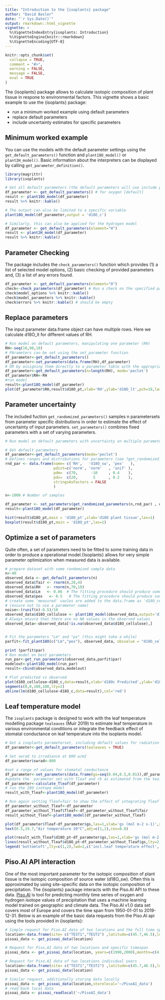 ```yaml
---
title: "Introduction to the {isoplants} package"
author: "David Basler"
date: "`r Sys.Date()`"
output: rmarkdown::html_vignette
vignette: >
  %\VignetteIndexEntry{isoplants: Introduction}
  %\VignetteEngine{knitr::rmarkdown}
  %\VignetteEncoding{UTF-8}
---
```


```r
knitr::opts_chunk$set(
  collapse = TRUE,
  comment = "#>",
  warning = FALSE,
  message = FALSE,
  eval = TRUE
)
```

The {isoplants} package allows to calculate isotopic composition of plant tissue in respone to environmental factors. 
This vignette shows a basic example to use the {isoplants} package:

- run a minimum worked example using default parameters
- replace default parameters
- include uncertainty estimates for specific parameters

## Minimum worked example

You can use the models with the default parameter settings using the `get_default_parameters()` function and `plant18O_model()` or `plant2H_model()`. Basic information about the interpreters can be displayed by calling `get_parameter_definition()`.


```r

library(magrittr)
library(isoplants)

# Get all default parameters (the default parameters will use include parameters for the Peclet model)
df_parameter <- get_default_parameters() # for oxygen [default]
result <- plant18O_model(df_parameter)
result %>% knitr::kable()

# The output can also be limited to a specific variable
plant18O_model(df_parameter,output = 'd18O_c')

# Similarly, this can also be applied for the hydrogen model
df_parameter <- get_default_parameters(element="H")
result <- plant2H_model(df_parameter)
result %>% knitr::kable()

```

## Parameter Checking

The package includes the `check_parameters()` function which provides 
(1) a list of selected model options, 
(2) basic checking of provided parameters and, 
(3) a list of any errors found.


```r
df_parameter <- get_default_parameters(element="O")
check<-check_parameters(df_parameter) # Run a check on the specified parameters
check$model_options %>% knitr::kable()
check$model_parameters %>% knitr::kable()
check$errors %>% knitr::kable() # should be empty

```

## Replace parameters

The input parameter data.frame object can have multiple rows. Here we calculate d18O_lt for different values of RH.

```r
# Run model on default parameters, manipulating one parameter (RH)
RH<-seq(10,90,10)
# PArameters can be set using the set_parameter function
df_parameter<-get_default_parameters()
df_parameter<-set_parameters(data.frame(RH),df_parameter)
# OR by assigning them directly to a parameter table with the appropriate number of rows
df_parameter<-get_default_parameters(n=length(RH), mode='peclet')
df_parameter$RH<-RH
#run model
result<-plant18O_model(df_parameter)
plot(df_parameter$RH,result$d18O_pt,xlab='RH',ylab='d18O_lt',pch=19,las=1)
```

## Parameter uncertainty

The included fuction `get_randomized_parameters()` samples n parametersets from parameter specific distributions in order to estimate the effect of uncertainty of input parameters. `set_parameters()` combines fixed parameters with a set of varying parameters.

```r
# Run model on default parameters with uncertainty on multiple parameter

# Get default parameters
df_parameter<-get_default_parameters(mode='peclet')
# Defines ranges and distributions for parameters (see ?get_randomized_parameters for detailed information on the imput format and further options)
rnd_par <- data.frame(name= c('RH',   'd18O_sw', 'pex'   ),
                      pdist=c('norm', 'norm'   , 'unif' ),
                      pdm=  c(70,      -10     , 0.4    ),
                      pdv=  c(20,       5      , 0.2    ),
                      stringsAsFactors = FALSE
                      )

n<-1000 # Number of samples

df_parameter <- set_parameters(get_randomized_parameters(n,rnd_par) , df_parameter)
result<-plant18O_model(df_parameter)

```
```r
hist(result$d18O_pt,main = 'd18O_pt',xlab='d18O plant tissue',las=1)
boxplot(result$d18O_pt,main = 'd18O_pt',las=1)

```


## Optimize a set of parameters

Quite often, a set of parameters need to be fitted to some training data in order to produce a operational model.{Isoplants} allows for very simple parameter optimization when measured data is available.

```r

# prepare dataset with some randomized sample data
n<-40
observed_data <- get_default_parameters(n)
observed_data$Tair <- rnorm(n,20,4)
observed_data$RH   <- rnorm(n,70,10)
observed_data$Lm   <- 0.06  # The fitting procedure should produce something close to this value
observed_data$pex   <- 0.5   # The fitting procedure should produce something close to this value
# create some 'measured' vaules are added to the data.frame as 'd18O_cellulose'
# (ensure not to use a parameter name)
noise<-(runif(n)-0.5)/10
observed_data$d18O_cellulose <- plant18O_model(observed_data,output='d18O_c') + noise
# Always ensure that there are no NA values in the observed values
observed_data<-observed_data[!is.na(observed_data$d18O_cellulose),]


# Fit the parameters "Lm" and "px" (this might take a while)
parfit<-fit_plant18O(c("Lm","pex"), observed_data, obsvalue = "d18O_cellulose", modvalue ="d18O_c")

print (parfit$par)
# Run model on best parameters
run_par<-get_run_parameters(observed_data,parfit$par)
modelout<-plant18O_model(run_par)
result<-cbind(observed_data,modelout)

```
```r

# Plot predicted vs observed
plot(d18O_cellulose~d18O_c,data=result,xlab='d18Oc Predicted',ylab='d18Oc Observed',las=1,pch=19,col='red')
segments(0,0,100,100,lty=2)
abline(lm(d18O_cellulose~d18O_c,data=result),col='red')

```




## Leaf temperature model

The `isoplants` package is designed to work with the leaf temperature modelling package `tealeaves` (Muir 2019) to estimate leaf temperature in various environmental conditions or integrate the feedback effect of stomatal conductance on leaf temperature into the isoplants model.


```r

# Get a isoplants parameterset, including default values for radiation windspeed and leaf size
df_parameter<-get_default_parameters(tealeaves = TRUE) 

# Set swrad to irradiance at 800 w/m2
df_parameter$swrad<-800

#set a range of values for stomatal conductance
df_parameter<-set_parameters(data.frame(gs=seq(0.04,0.5,0.01)),df_parameter) 
#update the  parameter set with Tleaf and rb as estimated from the tealeaves model
df_parameter<-calculate_Tleaf(df_parameter) 
# run the 18O isotope model
result_with_Tleaf<-plant18O_model(df_parameter)

# Run again setting Tleaf=Tair to show the effect of integrating Tleaf
df_parameter_without_Tleaf<-df_parameter
df_parameter_without_Tleaf$Tleaf<-df_parameter_without_Tleaf$Tair
result_without_Tleaf<-plant18O_model(df_parameter_without_Tleaf)


```
```r

plot(df_parameter$Tleaf~df_parameter$gs,las=1,xlab='gs (mol m-2 s-1)',ylab='Leaf tempertaure (°C)',type='l')
text(0.5,19.7,"Air temperature 20°C",adj=c(1,1),cex=0.8)

plot(result_with_Tleaf$d18O_pt~df_parameter$gs,las=1,xlab='gs (mol m-2 s-1)',ylab='d18O plant tissue (‰)',type='l',lwd=2,col="#00AFBB")
lines(result_without_Tleaf$d18O_pt~df_parameter_without_Tleaf$gs,lty=2,lwd=2,col="#FC4E07")
legend('bottomleft',lty=c(1,2),lwd=2,c('incl.leaf temperature effect','excl. leaf temperature effect'),col=c(col="#00AFBB","#FC4E07"),bty='n',cex=0.8)

```


## Piso.AI API interaction

One of the most important parameter for the isotopic composition of plant tissue is the isotopic composition of source water (d18O_sw). Often this is approximated by using site-specific data on the isotopic composition of precipitation. The {isoplants} package interacts with the Piso.AI API to these data. [Piso.AI](https://isotope.bot.unibas.ch/PisoAI/) is tool for predicting monthly time series of oxygen and hydrogen isotope values of precipitation that uses a machine learning model trained on geographic and climate data. The Piso.AI v1.0 data set covers most of Europe and covers the time span from 1950-01-01 to 2019-12-31. 
Below is an example of the basic data requests from the Piso.AI api using the tools provided in {isoplants}:

```r
# Simple request for Piso.AI data of two locations and the full time span of Piso.AI
location<-data.frame(site= c("TEST1","TEST2") ,latitude=c(45.7,46.5),longitude=c(7.6,8.0))
pisoai_data <- get_pisoai_data(location)

# Request for Piso.AI data of two locations and specific timespan
pisoai_data <- get_pisoai_data(location, years=c(1990,2000),months=c(4,6))

# Request for Piso.AI data of two locations individual years
location<-data.frame(site= c("TEST1","TEST2") ,latitude=c(45.7,46.5),longitude=c(7.6,8.0),years=c(1979,2010),stringsAsFactors = FALSE)
pisoai_data <- get_pisoai_data(location)

# Similar request, additionally storing data locally
pisoai_data <- get_pisoai_data(location,storelocal='~/PisoAI_data')
# read back local data
pisoai_data <- pisoai_readlocal('~/PisoAI_data')
```

